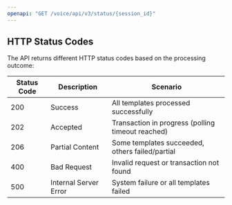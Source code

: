 ```yaml
---
openapi: "GET /voice/api/v3/status/{session_id}"
---
```


## HTTP Status Codes

The API returns different HTTP status codes based on the processing outcome:

| Status Code | Description | Scenario |
|-------------|-------------|----------|
| 200 | Success | All templates processed successfully |
| 202 | Accepted | Transaction in progress (polling timeout reached) |
| 206 | Partial Content | Some templates succeeded, others failed/partial |
| 400 | Bad Request | Invalid request or transaction not found |
| 500 | Internal Server Error | System failure or all templates failed |